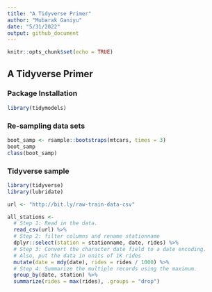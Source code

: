 ```yaml
---
title: "A Tidyverse Primer"
author: "Mubarak Ganiyu"
date: "5/31/2022"
output: github_document
---
```


```r
knitr::opts_chunk$set(echo = TRUE)
```

## A Tidyverse Primer

### Package Installation

```r
library(tidymodels)
```
### Re-sampling data sets

```r
boot_samp <- rsample::bootstraps(mtcars, times = 3)
boot_samp
class(boot_samp)
```

### Tidyverse sample


```r
library(tidyverse)
library(lubridate)

url <- "http://bit.ly/raw-train-data-csv"

all_stations <-
  # Step 1: Read in the data.
  read_csv(url) %>%
  # Step 2: filter columns and rename stationname
  dplyr::select(station = stationname, date, rides) %>%
  # Step 3: Convert the character date field to a date encoding.
  # Also, put the data in units of 1K rides
  mutate(date = mdy(date), rides = rides / 1000) %>%
  # Step 4: Summarize the multiple records using the maximum.
  group_by(date, station) %>%
  summarize(rides = max(rides), .groups = "drop")
```

